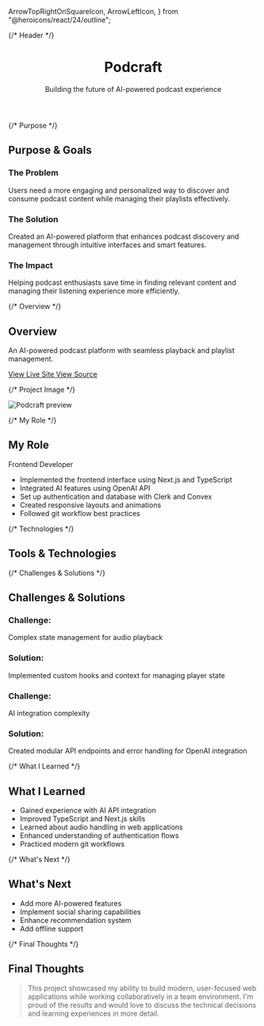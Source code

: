   ArrowTopRightOnSquareIcon,
  ArrowLeftIcon,
} from "@heroicons/react/24/outline";

{/* Header */}

<header className="space-y-4">
  <h1 className="text-4xl font-bold">Podcraft</h1>
  <p className="text-xl text-muted italic">
    Building the future of AI-powered podcast experience
  </p>
</header>

{/* Purpose */}

<section className="space-y-6">
  <h2 className="text-2xl font-semibold">Purpose & Goals</h2>
  <div className="grid gap-6 md:grid-cols-3">
    <div className="space-y-2">
      <h3 className="text-lg font-medium">The Problem</h3>
      <p className="text-muted">
        Users need a more engaging and personalized way to discover and consume
        podcast content while managing their playlists effectively.
      </p>
    </div>
    <div className="space-y-2">
      <h3 className="text-lg font-medium">The Solution</h3>
      <p className="text-muted">
        Created an AI-powered platform that enhances podcast discovery and
        management through intuitive interfaces and smart features.
      </p>
    </div>
    <div className="space-y-2">
      <h3 className="text-lg font-medium">The Impact</h3>
      <p className="text-muted">
        Helping podcast enthusiasts save time in finding relevant content and
        managing their listening experience more efficiently.
      </p>
    </div>
  </div>
</section>

{/* Overview */}

<section className="space-y-4">
  <h2 className="text-2xl font-semibold">Overview</h2>
  <p className="text-lg text-muted">An AI-powered podcast platform with seamless playback and playlist management.</p>

  <div className="flex flex-wrap gap-4 pt-4">
    <a
      href="https://podcraft-roan.vercel.app/"
      target="_blank"
      rel="noopener noreferrer"
      className="inline-flex items-center gap-2 text-sm font-medium px-4 py-2 rounded-full bg-primary text-white hover:bg-primary/90"
    >
      View Live Site
      <ArrowTopRightOnSquareIcon className="w-4 h-4" />
    </a>
    <a
      href="https://github.com/zeynabmvs/podcraft"
      target="_blank"
      rel="noopener noreferrer"
      className="inline-flex items-center gap-2 text-sm font-medium px-4 py-2 rounded-full border border-zinc-200 hover:bg-zinc-50"
    >
      View Source
      <ArrowTopRightOnSquareIcon className="w-4 h-4" />
    </a>
  </div>
</section>

{/* Project Image */}

<section>
  <div className="relative w-full aspect-video rounded-xl overflow-hidden">
    <Image
      src="/projects/podcraft.png"
      alt="Podcraft preview"
      fill
      className="object-cover"
      sizes="(max-width: 1200px) 100vw, 1200px"
    />
  </div>
</section>

{/* My Role */}

<section className="space-y-4">
  <h2 className="text-2xl font-semibold">My Role</h2>
  <p className="text-lg font-medium">Frontend Developer</p>
  <ul className="list-disc list-inside space-y-2 text-muted">
    <li>Implemented the frontend interface using Next.js and TypeScript</li>
    <li>Integrated AI features using OpenAI API</li>
    <li>Set up authentication and database with Clerk and Convex</li>
    <li>Created responsive layouts and animations</li>
    <li>Followed git workflow best practices</li>
  </ul>
</section>

{/* Technologies */}

<section className="space-y-4">
  <h2 className="text-2xl font-semibold">Tools & Technologies</h2>
  <div className="space-y-4">
    <TechStackList techStackIds={[5, 3, 17, 18, 9, 21, 22, 19]} />
    <TagsList
      tags={[
        "Next.js",
        "Tailwind CSS",
        "Convex",
        "Clerk",
        "OpenAI API",
        "AI",
        "Podcast",
        "Web Application",
        "Typescript",
        "gitflow",
        "vercel",
      ]}
      count={11}
    />
  </div>
</section>

{/* Challenges & Solutions */}

<section className="space-y-4">
  <h2 className="text-2xl font-semibold">Challenges & Solutions</h2>
  <div className="space-y-6">
    <div className="space-y-2">
      <h3 className="text-lg font-medium">Challenge:</h3>
      <p className="text-muted">Complex state management for audio playback</p>
      <h3 className="text-lg font-medium">Solution:</h3>
      <p className="text-muted">
        Implemented custom hooks and context for managing player state
      </p>
    </div>
    <div className="space-y-2">
      <h3 className="text-lg font-medium">Challenge:</h3>
      <p className="text-muted">AI integration complexity</p>
      <h3 className="text-lg font-medium">Solution:</h3>
      <p className="text-muted">
        Created modular API endpoints and error handling for OpenAI integration
      </p>
    </div>
  </div>
</section>

{/* What I Learned */}

<section className="space-y-4">
  <h2 className="text-2xl font-semibold">What I Learned</h2>
  <ul className="list-disc list-inside space-y-2 text-muted">
    <li>Gained experience with AI API integration</li>
    <li>Improved TypeScript and Next.js skills</li>
    <li>Learned about audio handling in web applications</li>
    <li>Enhanced understanding of authentication flows</li>
    <li>Practiced modern git workflows</li>
  </ul>
</section>

{/* What's Next */}

<section className="space-y-4">
  <h2 className="text-2xl font-semibold">What's Next</h2>
  <ul className="list-disc list-inside space-y-2 text-muted">
    <li>Add more AI-powered features</li>
    <li>Implement social sharing capabilities</li>
    <li>Enhance recommendation system</li>
    <li>Add offline support</li>
  </ul>
</section>

{/* Final Thoughts */}

<section className="space-y-4">
  <h2 className="text-2xl font-semibold">Final Thoughts</h2>
  <blockquote className="border-l-4 border-primary pl-4 italic text-muted">
    This project showcased my ability to build modern, user-focused web
    applications while working collaboratively in a team environment. I'm proud
    of the results and would love to discuss the technical decisions and
    learning experiences in more detail.
  </blockquote>
</section>
